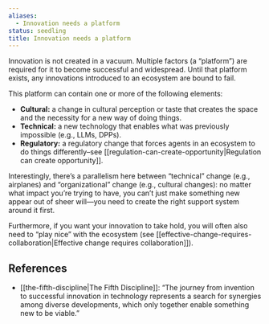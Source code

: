 ```yaml
---
aliases:
  - Innovation needs a platform
status: seedling
title: Innovation needs a platform
---
```

Innovation is not created in a vacuum. Multiple factors (a “platform”) are required for it to become successful and widespread. Until that platform exists, any innovations introduced to an ecosystem are bound to fail.

This platform can contain one or more of the following elements:

- **Cultural:** a change in cultural perception or taste that creates the space and the necessity for a new way of doing things.
- **Technical:** a new technology that enables what was previously impossible (e.g., LLMs, DPPs).
- **Regulatory:** a regulatory change that forces agents in an ecosystem to do things differently–see [[regulation-can-create-opportunity|Regulation can create opportunity]].

Interestingly, there’s a parallelism here between “technical” change (e.g., airplanes) and “organizational” change (e.g., cultural changes): no matter what impact you’re trying to have, you can’t just make something new appear out of sheer will—you need to create the right support system around it first.

Furthermore, if you want your innovation to take hold, you will often also need to “play nice” with the ecosystem (see [[effective-change-requires-collaboration|Effective change requires collaboration]]).

## References

- [[the-fifth-discipline|The Fifth Discipline]]: “The journey from invention to successful innovation in technology represents a search for synergies among diverse developments, which only together enable something new to be viable.”
